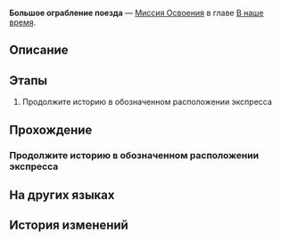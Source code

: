{{Дополнить|Диалоги.}}
{{Миссия Инфобокс
|id              = 1032301
|Название        = 
|Изображение     = Миссия Освоения Большое ограбление поезда.png
|Тип             = Миссия Освоения
|События         = 
|Глава           = В наше время
|Условия         = Завершена [[Миссия Освоения]] ''[[Прогулка среди могил]]''
|Персонажи       = Первопроходец
|СтартЛокация    = [[Звёздный экспресс]] — [[Общий вагон]]
|Локации         = Общий вагон
|Предыдущая      = Прогулка среди могил
|Следующая       = Недотёпы всегда звонят дважды
|Награды         = Опыт Освоения*300; Звёздный нефрит*40; Путеводитель путешественника*4; Утраченный кристалл*4; Часокредиты*150; Кредиты*30 000
}}
'''Большое ограбление поезда''' — [[Миссия Освоения]] в главе [[В наше время]].

==Описание==
{{Описание|На первый взгляд кажется, что Галактический рейнджер Бутхилл заявился с недобрыми намерениями, на самом же деле он хочет проверить личности экипажа Звёздного экспресса, прежде чем начинать сотрудничество. Символ Охоты, подаренный экспрессу Альянсом Сяньчжоу, убеждает его в искренности экипажа, и Бутхилл раскрывает тревожную истину: тень Небытия вторглась в сладкие грёзы, и экипаж экспресса в опасности.}}

==Этапы==
# Продолжите историю в обозначенном расположении экспресса

==Прохождение==
{{Дополнить}}


===Продолжите историю в обозначенном расположении экспресса===
{{Описание миссии|локация=Общий вагон|Несмотря на то, что Авантюрин раскрыл тёмные тайны Семьи ценой своей жизни, благодаря общим усилиям членов Семьи обратный отсчёт до проведения Фестиваля гармонии продолжается. Тем временем экипаж Звёздного экспресса принимает нежданного гостя...}}
{{Диалог Начало}}
:{{tx}}
:{{tx}}
:{{tx}}
{{Диалог Конец}}

==На других языках==
{{На других языках
|en   = The Great Train Robbery
|zhs  = 火车大劫案
|zht  = 火車大劫案
|ja   = 列車大強盗
|ko   = 대열차강도
|es   = Gran robo en el tren
|fr   = Le grand braquage du train
|ru   = Большое ограбление поезда
|th   = การปล้นรถไฟครั้งใหญ่
|vi   = Vụ Cướp Tàu
|de   = Der große Eisenbahnraub
|id   = Perampokan Besar Kereta
|pt   = O Grande Roubo do Trem
}}

==История изменений==
{{История изменений|2.7}}

